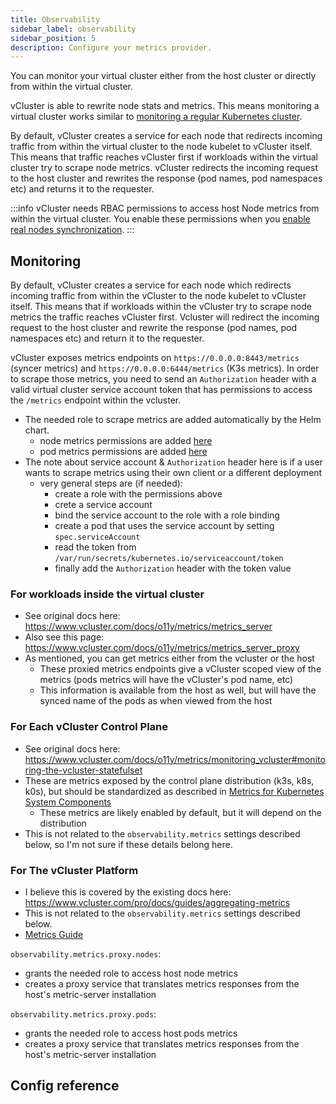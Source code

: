 ```yaml
---
title: Observability
sidebar_label: observability
sidebar_position: 5
description: Configure your metrics provider.
---
```



You can monitor your virtual cluster either from the host cluster or directly from within the virtual cluster.

vCluster is able to rewrite node stats and metrics. This means monitoring a virtual cluster works similar to [monitoring a regular Kubernetes cluster](https://kubernetes.io/docs/tasks/debug/debug-cluster/resource-usage-monitoring/).

By default, vCluster creates a service for each node that redirects incoming traffic from within the virtual cluster to the node kubelet to vCluster itself. This means that traffic reaches vCluster first if workloads within the virtual cluster try to scrape node metrics. vCluster redirects the incoming request to the host cluster and rewrites the response (pod names, pod namespaces etc) and returns it to the requester.

:::info
vCluster needs RBAC permissions to access host Node metrics from within the virtual cluster. You enable these permissions when you [enable real nodes synchronization](/architecture/nodes.mdx).
:::

## Monitoring

By default, vCluster creates a service for each node which redirects incoming traffic from within the vCluster to the node kubelet to vCluster itself. This means that if workloads within the vCluster try to scrape node metrics the traffic reaches vCluster first. Vcluster will redirect the incoming request to the host cluster and rewrite the response (pod names, pod namespaces etc) and return it to the requester.

vCluster exposes metrics endpoints on `https://0.0.0.0:8443/metrics` (syncer metrics) and `https://0.0.0.0:6444/metrics` (K3s metrics). In order to scrape those metrics, you need to send an `Authorization` header with a valid virtual cluster service account token that has permissions to access the `/metrics` endpoint within the vcluster.

- The needed role to scrape metrics are added automatically by the Helm chart.
  - node metrics permissions are added [here](https://github.com/loft-sh/vcluster/blob/main/chart/templates/clusterrole.yaml#L83-L85)
  - pod metrics permissions are added [here](https://github.com/loft-sh/vcluster/blob/main/chart/templates/role.yaml#L51-L53)
- The note about service account & `Authorization` header here is if a user wants to scrape metrics using their own client or a different deployment
  - very general steps are (if needed):
    - create a role with the permissions above
    - crete a service account
    - bind the service account to the role with a role binding
    - create a pod that uses the service account by setting `spec.serviceAccount`
    - read the token from `/var/run/secrets/kubernetes.io/serviceaccount/token`
    - finally add the `Authorization` header with the token value

### For workloads inside the virtual cluster

- See original docs here: https://www.vcluster.com/docs/o11y/metrics/metrics_server
- Also see this page: https://www.vcluster.com/docs/o11y/metrics/metrics_server_proxy
- As mentioned, you can get metrics either from the vcluster or the host
  - These proxied metrics endpoints give a vCluster scoped view of the metrics (pods metrics will have the vCluster's pod name, etc)
  - This information is available from the host as well, but will have the synced name of the pods as when viewed from the host

### For Each vCluster Control Plane

- See original docs here: https://www.vcluster.com/docs/o11y/metrics/monitoring_vcluster#monitoring-the-vcluster-statefulset
- These are metrics exposed by the control plane distribution (k3s, k8s, k0s), but should be standardized as described in [Metrics for Kubernetes System Components](https://kubernetes.io/docs/concepts/cluster-administration/system-metrics/)
  - These metrics are likely enabled by default, but it will depend on the distribution
- This is not related to the `observability.metrics` settings described below, so I'm not sure if these details belong here.


### For The vCluster Platform
- I believe this is covered by the existing docs here: https://www.vcluster.com/pro/docs/guides/aggregating-metrics
- This is not related to the `observability.metrics` settings described below.
- [Metrics Guide](/docs/platform/admin/guides/metrics#metrics)


`observability.metrics.proxy.nodes`:
- grants the needed role to access host node metrics
- creates a proxy service that translates metrics responses from the host's metric-server installation

`observability.metrics.proxy.pods`:
- grants the needed role to access host pods metrics
- creates a proxy service that translates metrics responses from the host's metric-server installation

## Config reference

<Observability />
